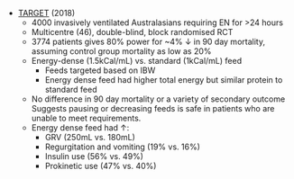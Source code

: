 * [TARGET](https://www.nejm.org/doi/full/10.1056/NEJMoa1811687) (2018)
	* 4000 invasively ventilated Australasians requiring EN for >24 hours
	* Multicentre (46), double-blind, block randomised RCT
	* 3774 patients gives 80% power for ~4% ↓ in 90 day mortality, assuming control group mortality as low as 20%
	* Energy-dense (1.5kCal/mL) vs. standard (1kCal/mL) feed
		* Feeds targeted based on IBW
		* Energy dense feed had higher total energy but similar protein to standard feed
	* No difference in 90 day mortality or a variety of secondary outcome\
	Suggests pausing or decreasing feeds is safe in patients who are unable to meet requirements.
	* Energy dense feed had ↑:
		* GRV (250mL vs. 180mL)
		* Regurgitation and vomiting (19% vs. 16%)
		* Insulin use (56% vs. 49%)
		* Prokinetic use (47% vs. 40%)